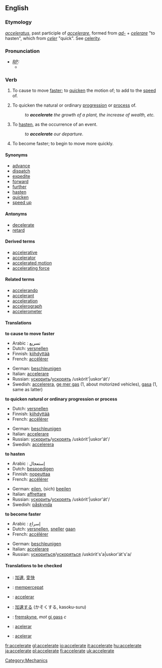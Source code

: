 ==English==

===Etymology===
{{L.}} ''[[acceleratus]]'', past participle of ''[[accelerare]]'', formed from ''[[ad-]]'' + ''[[celerare]]'' "to hasten", which from ''[[celer]]'' "quick". See [[celerity]].

===Pronunciation===
* ''[[RP]]:''
** {{IPA|/əkˈseləˌreɪt/}}

===Verb===
{{en-infl-reg-other-e|accelerat|e||}}
# {{transitive}} To cause to move [[faster]]; to [[quicken]] the motion of; to add to the [[speed]] of.
# {{transitive}} To quicken the natural or ordinary [[progression]] or [[process]] of.
#: ''to '''accelerate''' the growth of a plant, the increase of wealth, etc.''
# {{transitive}} To [[hasten]], as the occurrence of an event.
#: ''to '''accelerate''' our departure''.
# {{intransitive}} To become faster; to begin to move more quickly.

====Synonyms====
* [[advance]]
* [[dispatch]]
* [[expedite]]
* [[forward]]
* [[further]]
* [[hasten]]
* [[quicken]]
* [[speed up]]

====Antonyms====
* [[decelerate]]
* [[retard]]

====Derived terms====
* [[accelerative]]
* [[accelerator]]
* [[accelerated motion]]
* [[accelerating force]]

====Related terms====
* [[accelerando]]
* [[accelerant]]
* [[acceleration]]
* [[accelerograph]]
* [[accelerometer]]

====Translations====
'''to cause to move faster'''
{{top}}
* Arabic : تسريع
* Dutch: [[versnellen]]
* Finnish: [[kiihdyttää]]
*French: [[accélérer]]
{{mid}}
* German: [[beschleunigen]]
* Italian: [[accelerare]]
*Russian: [[ускорить]]/[[ускорять]] /uskórit'|uskor'át'/ 
* Swedish: [[accelerera]], [[ge mer gas]] (1, about motorized vehicles), [[gasa]] (1, same as latter)
{{bottom}}

'''to quicken natural or ordinary progression or process'''
{{top}}
* Dutch: [[versnellen]]
* Finnish: [[kiihdyttää]]
*French: [[accélérer]]
{{mid}}
* German: [[beschleunigen]]
* Italian: [[accelerare]]
*Russian: [[ускорить]]/[[ускорять]] /uskórit'|uskor'át'/ 
* Swedish: [[accelerera]]
{{bottom}}

'''to hasten'''
{{top}}
* Arabic : إستعجال
* Dutch: [[bespoedigen]]
* Finnish: [[nopeuttaa]]
*French: [[accélérer]]
{{mid}}
* German: [[eilen]], (sich) [[beeilen]]
* Italian: [[affrettare]]
*Russian: [[ускорить]]/[[ускорять]] /uskórit'|uskor'át'/ 
* Swedish: [[påskynda]]
{{bottom}}

'''to become faster'''
{{top}}
* Arabic : إسراع
* Dutch: [[versnellen]], [[sneller]] [[gaan]]
*French: [[accélérer]]
{{mid}}
* German: [[beschleunigen]]
* Italian: [[accelerare]]
*Russian: [[ускориться]]/[[ускоряться]] /uskórit's'a|uskor'át's'a/ 
{{bottom}}

====Translations to be checked====
{{checktrans}}
*{{ttbc|Chinese}}: [[加速]], [[变快]]
*{{ttbc|Indonesian}}: [[cepat|mempercepat]]
*{{ttbc|Interlingua}}: [[accelerar]]
*{{ttbc|Japanese}}: [[加速]]する (かそくする, kasoku-suru)
*{{ttbc|Norwegian}}: [[fremskyne]], ''mot'' [[gi gass]] ''c''
*{{ttbc|Portuguese}}: [[acelerar]]
*{{ttbc|Spanish}}: [[acelerar]]

[[Category:Mechanics]]

[[fr:accelerate]]
[[gl:accelerate]]
[[io:accelerate]]
[[it:accelerate]]
[[hu:accelerate]]
[[ja:accelerate]]
[[pl:accelerate]]
[[fi:accelerate]]
[[uk:accelerate]]
